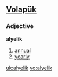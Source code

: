 ==[[Volapük]]==
===Adjective===
'''alyelik'''
# [[annual]] 
# [[yearly]]

[[uk:alyelik]]
[[vo:alyelik]]
